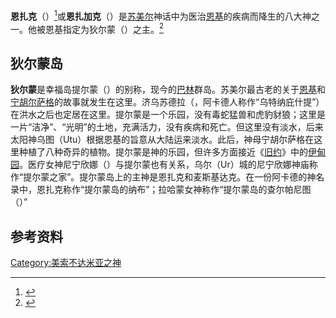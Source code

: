 '''恩扎克'''（{{lang-en|Enshag}}）<ref>{{cite book|title = 《世界神话辞典》|publisher = 辽宁人民出版社|year = 1989年|pages=第960页}}</ref>或'''恩扎加克'''（{{lang-en|Enshagag}}）是[[苏美尔|苏美尔]]神话中为医治[[恩基|恩基]]的疾病而降生的八大神之一。他被恩基指定为狄尔蒙（{{lang|en|Dilmun}}）之主。<ref>{{Cite web |url=http://www.sacred-texts.com/ane/sum/sum07.htm |title=苏美尔神话：第二章.起源的神话 |access-date=2014-08-01 |archive-date=2018-12-22 |archive-url=https://web.archive.org/web/20181222090957/http://www.sacred-texts.com/ane/sum/sum07.htm |dead-url=no }}</ref>

==狄尔蒙岛==
'''狄尔蒙'''是幸福岛提尔蒙（{{lang|en|Tilmun}}）的别称，现今的[[巴林|巴林]]群岛。苏美尔最古老的关于[[恩基|恩基]]和[[宁胡尔萨格|宁胡尔萨格]]的故事就发生在这里。济乌苏德拉（{{lang|en|Ziusudra}}，阿卡德人称作“乌特纳庇什提”）在洪水之后也定居在这里。提尔蒙是一个乐园，没有毒蛇猛兽和虎豹豺狼；这里是一片“洁净”、“光明”的土地，充满活力，没有疾病和死亡。但这里没有淡水，后来太阳神乌图（Utu）根据恩基的旨意从大陆运来淡水。此后，神母宁胡尔萨格在这里种植了八种奇异的植物。提尔蒙是神的乐园，但许多方面接近《[[旧约|旧约]]》中的[[伊甸园|伊甸园]]。医疗女神尼宁欣娜（{{lang|en|Ninisinna}}）与提尔蒙也有关系，乌尔（Ur）城的尼宁欣娜神庙称作“提尔蒙之家”。提尔蒙岛上的主神是恩扎克和麦斯基达克。在一份阿卡德的神名录中，恩扎克称作“提尔蒙岛的纳布”；拉哈蒙女神称作“提尔蒙岛的查尔帕尼图（{{lang|en|Zarpanitu}}）”

==参考资料==
{{reflist}}

[[Category:美索不达米亚之神|Category:美索不达米亚之神]]
